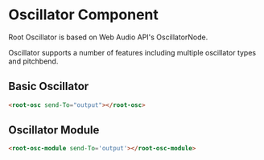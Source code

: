 <!-- Oscillator-Documentation.mdx -->


# Oscillator Component

Root Oscillator is based on Web Audio API's OscillatorNode.

Oscillator supports a number of features including multiple oscillator types and pitchbend.

## Basic Oscillator

```html
<root-osc send-To="output"></root-osc>
```
<Story id="components-oscillator--basic" />


## Oscillator Module

```html
<root-osc-module send-To='output'></root-osc-module>
```
<Story id="components-oscillator--oscillator-module" />


